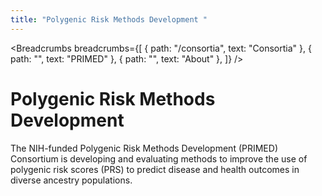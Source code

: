 ```yaml
---
title: "Polygenic Risk Methods Development "
---
```


<Breadcrumbs breadcrumbs={[
  { path: "/consortia", text: "Consortia" },
  { path: "", text: "PRIMED" },
  { path: "", text: "About" },
]} />

# Polygenic Risk Methods Development 

The NIH-funded Polygenic Risk Methods Development (PRIMED) Consortium is developing and evaluating methods to improve the use of polygenic risk scores (PRS) to predict disease and health outcomes in diverse ancestry populations. 
